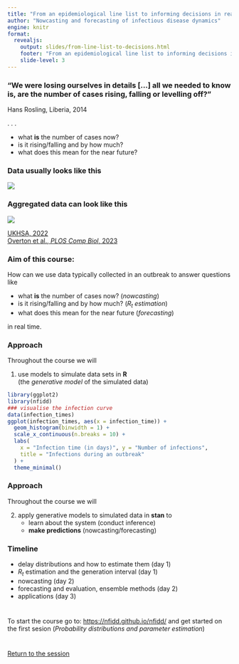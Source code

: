 ```yaml
---
title: "From an epidemiological line list to informing decisions in real-time"
author: "Nowcasting and forecasting of infectious disease dynamics"
engine: knitr
format:
  revealjs:
    output: slides/from-line-list-to-decisions.html
    footer: "From an epidemiological line list to informing decisions in real-time"
    slide-level: 3
---
```


### "We were losing ourselves in details [...] all we needed to know is, are the number of cases rising, falling or levelling off?"

Hans Rosling, Liberia, 2014

. . .

- what **is** the number of cases now?
- is it rising/falling and by how much?
- what does this mean for the near future?

### Data usually looks like this

![](figures/linelist.png)

### Aggregated data can look like this {.smaller}

![](figures/monkeypox_delayed.png)

[UKHSA, 2022](https://www.gov.uk/government/publications/monkeypox-outbreak-technical-briefings/investigation-into-monkeypox-outbreak-in-england-technical-briefing-1) <br>
[Overton et al., *PLOS Comp Biol*, 2023](https://doi.org/10.1371/journal.pcbi.1011463)

### Aim of this course:

How can we use data typically collected in an outbreak to answer questions like

- what **is** the number of cases now? (*nowcasting*)
- is it rising/falling and by how much? (*$R_t$ estimation*)
- what does this mean for the near future (*forecasting*)

in real time.

### Approach

Throughout the course we will

1. use models to simulate data sets in **R** <br>
(the *generative model* of the simulated data)
   
```r
library(ggplot2)
library(nfidd)
### visualise the infection curve
data(infection_times)
ggplot(infection_times, aes(x = infection_time)) +
  geom_histogram(binwidth = 1) +
  scale_x_continuous(n.breaks = 10) +
  labs(
    x = "Infection time (in days)", y = "Number of infections",
    title = "Infections during an outbreak"
  ) +
  theme_minimal()
```

### Approach

Throughout the course we will

2. apply generative models to simulated data in **stan** to
   - learn about the system (conduct inference)
   - **make predictions** (nowcasting/forecasting)

### Timeline

::: {.incremental}
- delay distributions and how to estimate them (day 1)
- $R_t$ estimation and the generation interval (day 1)
- nowcasting (day 2)
- forecasting and evaluation, ensemble methods (day 2)
- applications (day 3)
:::

#

To start the course go to:
[https://nfidd.github.io/nfidd/](https://nfidd.github.io/nfidd/)
and get started on the first sesion (*Probability distributions and parameter estimation*)

#

[Return to the session](../introduction-and-course-overview)
